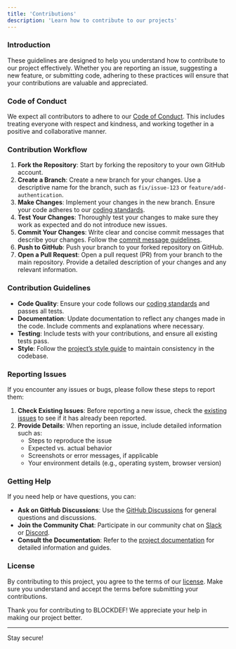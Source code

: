 ```yaml
---
title: 'Contributions'
description: 'Learn how to contribute to our projects'
---
```



### Introduction

These guidelines are designed to help you understand how to contribute to our project effectively. Whether you are reporting an issue, suggesting a new feature, or submitting code, adhering to these practices will ensure that your contributions are valuable and appreciated.

### Code of Conduct

We expect all contributors to adhere to our [Code of Conduct](https://blockdef.dev/legal). This includes treating everyone with respect and kindness, and working together in a positive and collaborative manner.

### Contribution Workflow

1. **Fork the Repository**: Start by forking the repository to your own GitHub account.
2. **Create a Branch**: Create a new branch for your changes. Use a descriptive name for the branch, such as `fix/issue-123` or `feature/add-authentication`.
3. **Make Changes**: Implement your changes in the new branch. Ensure your code adheres to our [coding standards](#).
4. **Test Your Changes**: Thoroughly test your changes to make sure they work as expected and do not introduce new issues.
5. **Commit Your Changes**: Write clear and concise commit messages that describe your changes. Follow the [commit message guidelines](#).
6. **Push to GitHub**: Push your branch to your forked repository on GitHub.
7. **Open a Pull Request**: Open a pull request (PR) from your branch to the main repository. Provide a detailed description of your changes and any relevant information.

### Contribution Guidelines

- **Code Quality**: Ensure your code follows our [coding standards](#) and passes all tests.
- **Documentation**: Update documentation to reflect any changes made in the code. Include comments and explanations where necessary.
- **Testing**: Include tests with your contributions, and ensure all existing tests pass.
- **Style**: Follow the [project’s style guide](#) to maintain consistency in the codebase.

### Reporting Issues

If you encounter any issues or bugs, please follow these steps to report them:

1. **Check Existing Issues**: Before reporting a new issue, check the [existing issues](#) to see if it has already been reported.
2. **Provide Details**: When reporting an issue, include detailed information such as:
   - Steps to reproduce the issue
   - Expected vs. actual behavior
   - Screenshots or error messages, if applicable
   - Your environment details (e.g., operating system, browser version)

### Getting Help

If you need help or have questions, you can:

- **Ask on GitHub Discussions**: Use the [GitHub Discussions](#) for general questions and discussions.
- **Join the Community Chat**: Participate in our community chat on [Slack](#) or [Discord](#).
- **Consult the Documentation**: Refer to the [project documentation](#) for detailed information and guides.

### License

By contributing to this project, you agree to the terms of our [license](#). Make sure you understand and accept the terms before submitting your contributions.

Thank you for contributing to BLOCKDEF! We appreciate your help in making our project better.

---
 
Stay secure!